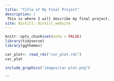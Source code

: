 ```yaml
---
title: "Title of My Final Project"
description: |
 This is where I will describe my final project.
site: distill::distill_website
---
```


```r
knitr::opts_chunk$set(echo = FALSE)
library(tidyverse)
library(ggthemes)
```

```r
car_plot<- read_rds("car_plot.rds")
car_plot
```


```r
include_graphics("images/car-plot.png")
```
```

